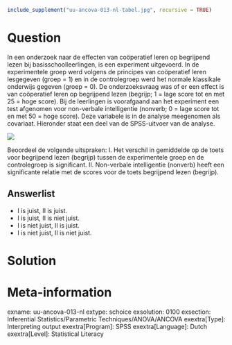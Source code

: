 ```r
include_supplement("uu-ancova-013-nl-tabel.jpg", recursive = TRUE)
```



Question
========
In een onderzoek naar de effecten van coöperatief leren op begrijpend lezen bij basisschoolleerlingen, is een experiment uitgevoerd. In de experimentele groep werd volgens de principes van coöperatief leren lesgegeven (groep = 1) en in de controlegroep werd het normale klassikale onderwijs gegeven (groep = 0). De onderzoeksvraag was of er een effect is van coöperatief leren op begrijpend lezen (begrijp; 1 = lage score tot en met 25 = hoge score). Bij de leerlingen is voorafgaand aan het experiment een test afgenomen voor non-verbale intelligentie (nonverb; 0 = lage score tot en met 50 = hoge score). Deze variabele is in de analyse meegenomen als covariaat. Hieronder staat een deel van de SPSS-uitvoer van de analyse.

![](uu-ancova-013-nl-tabel.jpg)

Beoordeel de volgende uitspraken:
I. Het verschil in gemiddelde op de toets voor begrijpend lezen (begrijp) tussen de experimentele groep en de controlegroep is significant.
II. Non-verbale intelligentie (nonverb) heeft een significante relatie met de scores voor de toets begrijpend lezen (begrijp).

Answerlist
----------
* I is juist, II is juist.
* I is juist, II is niet juist.
* I is niet juist, II is juist.
* I is niet juist, II is niet juist.


Solution
========



Meta-information
================
exname: uu-ancova-013-nl
extype: schoice
exsolution: 0100
exsection: Inferential Statistics/Parametric Techniques/ANOVA/ANCOVA
exextra[Type]: Interpreting output
exextra[Program]: SPSS
exextra[Language]: Dutch
exextra[Level]: Statistical Literacy
